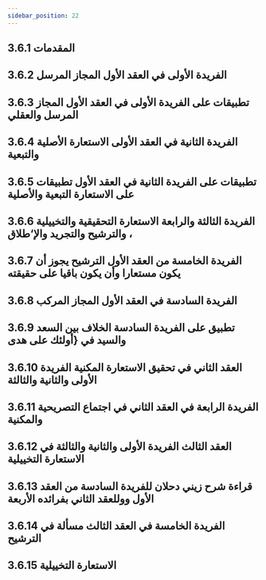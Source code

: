 ```yaml
---
sidebar_position: 22
---
```


## 3.6.1 المقدمات
<YouTube videoId='x3rXFQWXBWM' opts={opts} />

## 3.6.2 الفريدة الأولى في العقد الأول المجاز المرسل
<YouTube videoId='m2oCShk9P14' opts={opts} />

## 3.6.3 تطبيقات على الفريدة الأولى في العقد الأول المجاز المرسل والعقلي
<YouTube videoId='yDViUeq3fbM' opts={opts} />

## 3.6.4 الفريدة الثانية في العقد الأولى الاستعارة الأصلية والتبعية
<YouTube videoId='MC1ZGmMxwEs' opts={opts} />

## 3.6.5 تطبيقات على الفريدة الثانية في العقد الأول تطبيقات على الاستعارة التبعية والأصلية
<YouTube videoId='DoX7Shjw4B4' opts={opts} />

## 3.6.6 الفريدة الثالثة والرابعة  الاستعارة التحقيقية والتخييلية ، والترشيح والتجريد والإ‘طلاق
<YouTube videoId='8Xt1bqv4mfs' opts={opts} />

## 3.6.7 الفريدة الخامسة من العقد الأول الترشيح يجوز أن يكون مستعارا وأن يكون باقيا على حقيقته
<YouTube videoId='vw4lqIXcMco' opts={opts} />

## 3.6.8 الفريدة السادسة في العقد الأول المجاز المركب
<YouTube videoId='pyLjKyNJlDo' opts={opts} />

## 3.6.9 تطبيق على الفريدة السادسة الخلاف بين السعد والسيد في {أولئك على هدى
<YouTube videoId='ItIQLmvcL1Q' opts={opts} />

## 3.6.10 العقد الثاني في تحقيق الاستعارة المكنية الفريدة الأولى والثانية والثالثة
<YouTube videoId='jjAXxE3ADpE' opts={opts} />

## 3.6.11 الفريدة الرابعة في العقد الثاني في اجتماع التصريحية والمكنية
<YouTube videoId='Uakq9hjJU6k' opts={opts} />

## 3.6.12 العقد الثالث الفريدة الأولى والثانية والثالثة في الاستعارة التخييلية
<YouTube videoId='iM4HnMAdv_0' opts={opts} />

## 3.6.13 قراءة شرح زيني دحلان للفريدة السادسة من العقد الأول ووللعقد الثاني بفرائده الأربعة
<YouTube videoId='ng5cbVJs5JE' opts={opts} />

## 3.6.14 الفريدة الخامسة في العقد الثالث مسألة في الترشيح
<YouTube videoId='7HzCi7gqlW0' opts={opts} />

## 3.6.15 الاستعارة التخييلية
<YouTube videoId='a42uO5cCFuo' opts={opts} />

